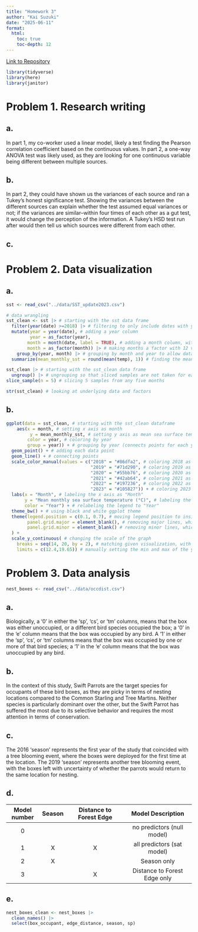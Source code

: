 ```yaml
---
title: "Homework 3"
author: "Kai Suzuki"
date: "2025-06-11"
format: 
  html:
    toc: true
    toc-depth: 12
---
```


[Link to Repository](https://github.com/kai-s-suzuki/ENVS-193DS_spring-2025_final)

```r
library(tidyverse)
library(here)
library(janitor)
```

# Problem 1. Research writing

## a. 
In part 1, my co-worker used a linear model, likely a test finding the Pearson correlation coefficient based on the continuous values. In part 2, a one-way ANOVA test was likely used, as they are looking for one continuous variable being different between multiple sources. 

## b. 
In part 2, they could have shown us the variances of each source and ran a Tukey's honest significance test. Showing the variances between the different sources can explain whether the test assumed equal variances or not; if the variances are similar--within four times of each other as a gut test, it would change the perception of the information. A Tukey's HSD test run after would then tell us which sources were different from each other. 

## c. 

# Problem 2. Data visualization

## a. 
```r
sst <- read_csv("../data/SST_update2023.csv")
```

```r
# data wrangling
sst_clean <- sst |> # starting with the sst data frame
  filter(year(date) >=2018) |> # filtering to only include dates with year at or after 2018
  mutate(year = year(date), # adding a year column
         year = as_factor(year),
        month = month(date, label = TRUE), # adding a month column, with letters (Jan) instead of numbers (1)
        month = as_factor(month)) |> # making months a factor with 12 variables
    group_by(year, month) |> # grouping by month and year to allow data to be summarized
  summarize(mean_monthly_sst = round(mean(temp), 1)) # finding the mean sea surface temperatures of every measurement taken in each month in the data frame, rounded to one decimal place

sst_clean |> # starting with the sst_clean data frame
  ungroup() |> # ungrouping so that sliced samples are not taken for each year
slice_sample(n = 5) # slicing 5 samples from any five months

str(sst_clean) # looking at underlying data and factors
```

## b.
```r
ggplot(data = sst_clean, # starting with the sst_clean dataframe
    aes(x = month, # setting x axis as month
         y = mean_monthly_sst, # setting y axis as mean sea surface temperature
        color = year, # coloring by year
        group = year)) + # grouping by year (connects points for each year)
  geom_point() + # adding each data point
  geom_line() + # connecting points
  scale_color_manual(values = c("2018" = "#86dfa2", # coloring 2018 as the lightest green
                                "2019" = "#71d290", # coloring 2019 as a slightly darker green than 2018
                                "2020" = "#55bb76", # coloring 2020 as a slightly darker green than 2019
                                "2021" = "#42ab64", # coloring 2021 as a slightly darker green than 2020
                                "2022" = "#197236", # coloring 2022 as a slightly darker green than 2021
                                "2023" = "#105827")) + # coloring 2023 as the darkest green
  labs(x = "Month", # labeling the x axis as "Month"
       y = "Mean monthly sea surface temperature (°C)", # labeling the y axis
       color = "Year") + # relabeling the legend to "Year"
  theme_bw() + # using black and white ggplot theme
  theme(legend.position = c(0.1, 0.7), # moving legend position to inside graph
        panel.grid.major = element_blank(), # removing major lines, which are vertical lines and some of the horizontal
        panel.grid.minor = element_blank() # removing minor lines, which are horizontal
  ) + 
  scale_y_continuous( # changing the scale of the graph
    breaks = seq(14, 20, by = 2), # matching given visualization, with ticks at 14 through 20
    limits = c(12.4,19.65)) # manually setting the min and max of the y-axis, adjusting so that '20' is aligned with the top of the graph and the lowest point is appropriately displayed and settled at the bottom
```

# Problem 3. Data analysis

```r
nest_boxes <- read_csv("../data/occdist.csv")
```


## a. 

Biologically, a '0' in either the 'sp', 'cs', or 'tm' columns, means that the box was either unoccupied, or a different bird species occupied the box; a '0' in the 'e' column means that the box was occupied by any bird. 
A '1' in either the 'sp', 'cs', or 'tm' columns means that the box was occupied by one or more of that bird species; a '1' in the 'e' column means that the box was unoccupied by any bird. 

## b. 

In the context of this study, Swift Parrots are the target species for occupants of these bird boxes, as they are picky in terms of nesting locations compared to the Common Starling and Tree Martins. Neither species is particularly dominant over the other, but the Swift Parrot has suffered the most due to its selective behavior and requires the most attention in terms of conservation. 

## c. 

The 2016 'season' represents the first year of the study that coincided with a tree blooming event, where the boxes were deployed for the first time at the location. The 2019 'season' represents another tree blooming event, with the boxes left with uncertainty of whether the parrots would return to the same location for nesting. 

## d. 

| Model number | Season | Distance to Forest Edge |        Model Description     |  
|:------------:|:------:|:-----------------------:|:----------------------------:|
| 0            |        |                         |  no predictors (null model)  |
| 1            |  X     |            X            |  all predictors (sat model)  | 
| 2            |  X     |                         |      Season only             |   
| 3            |        |            X            | Distance to Forest Edge only |    

## e. 
```r
nest_boxes_clean <- nest_boxes |>
  clean_names() |>
  select(box_occupant, edge_distance, season, sp)
```

